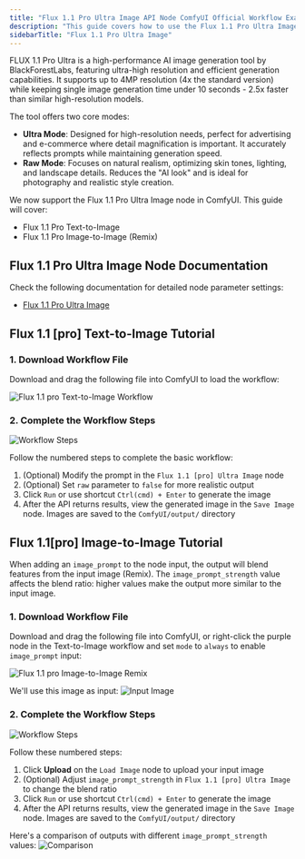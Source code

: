 ```yaml
---
title: "Flux 1.1 Pro Ultra Image API Node ComfyUI Official Workflow Examples"
description: "This guide covers how to use the Flux 1.1 Pro Ultra Image API node in ComfyUI"
sidebarTitle: "Flux 1.1 Pro Ultra Image"
---
```



FLUX 1.1 Pro Ultra is a high-performance AI image generation tool by BlackForestLabs, featuring ultra-high resolution and efficient generation capabilities. It supports up to 4MP resolution (4x the standard version) while keeping single image generation time under 10 seconds - 2.5x faster than similar high-resolution models.

The tool offers two core modes:
- **Ultra Mode**: Designed for high-resolution needs, perfect for advertising and e-commerce where detail magnification is important. It accurately reflects prompts while maintaining generation speed.
- **Raw Mode**: Focuses on natural realism, optimizing skin tones, lighting, and landscape details. Reduces the "AI look" and is ideal for photography and realistic style creation.

We now support the Flux 1.1 Pro Ultra Image node in ComfyUI. This guide will cover:
- Flux 1.1 Pro Text-to-Image
- Flux 1.1 Pro Image-to-Image (Remix)

<ReqHint/>

## Flux 1.1 Pro Ultra Image Node Documentation

Check the following documentation for detailed node parameter settings:

- [Flux 1.1 Pro Ultra Image](/images/built-in-nodes/api_nodes/bfl/flux-1-1-pro-ultra-image.jpg)

## Flux 1.1 [pro] Text-to-Image Tutorial

### 1. Download Workflow File

Download and drag the following file into ComfyUI to load the workflow:

![Flux 1.1 pro Text-to-Image Workflow](https://raw.githubusercontent.com/Comfy-Org/example_workflows/main/api_nodes/bfl/flux_1_1_pro_t2i.png)

### 2. Complete the Workflow Steps

![Workflow Steps](/images/tutorial/api_nodes/bfl/flux_1_1_pro_t2i_step_guide.jpg)

Follow the numbered steps to complete the basic workflow:

1. (Optional) Modify the prompt in the `Flux 1.1 [pro] Ultra Image` node
2. (Optional) Set `raw` parameter to `false` for more realistic output
3. Click `Run` or use shortcut `Ctrl(cmd) + Enter` to generate the image
4. After the API returns results, view the generated image in the `Save Image` node. Images are saved to the `ComfyUI/output/` directory

## Flux 1.1[pro] Image-to-Image Tutorial

When adding an `image_prompt` to the node input, the output will blend features from the input image (Remix). The `image_prompt_strength` value affects the blend ratio: higher values make the output more similar to the input image.

### 1. Download Workflow File

Download and drag the following file into ComfyUI, or right-click the purple node in the Text-to-Image workflow and set `mode` to `always` to enable `image_prompt` input:

![Flux 1.1 pro Image-to-Image Remix](https://raw.githubusercontent.com/Comfy-Org/example_workflows/main/api_nodes/bfl/flux_1_1_pro_i2i.png)

We'll use this image as input:
![Input Image](https://raw.githubusercontent.com/Comfy-Org/example_workflows/main/api_nodes/openai-dall-e-3/text2image.png)

### 2. Complete the Workflow Steps

![Workflow Steps](/images/tutorial/api_nodes/bfl/flux_1_1_pro_i2i_step_guide.jpg)

Follow these numbered steps:
1. Click **Upload** on the `Load Image` node to upload your input image
2. (Optional) Adjust `image_prompt_strength` in `Flux 1.1 [pro] Ultra Image` to change the blend ratio
3. Click `Run` or use shortcut `Ctrl(cmd) + Enter` to generate the image
4. After the API returns results, view the generated image in the `Save Image` node. Images are saved to the `ComfyUI/output/` directory

Here's a comparison of outputs with different `image_prompt_strength` values:
![Comparison](/images/tutorial/api_nodes/bfl/flux_1_1_pro_image_prompt_strength.jpg)
